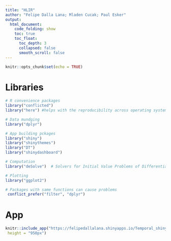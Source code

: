 ```yaml
---
title: "HLIR"
author: "Felipe Dalla Lana; Mladen Cucak; Paul Esker"
output: 
  html_document:
    code_folding: show
    toc: true
    toc_float:
      toc_depth: 3
      collapsed: false
      smooth_scroll: false
---
```


```r
knitr::opts_chunk$set(echo = TRUE)
```

# Libraries

```r
# R convenience packages
library("conflicted")
library("here") #helps with the reproducibility across operating systems

# Data mundging 
library("dplyr")

# App building pckages
library("shiny")
library("shinythemes")
library("DT")
library("shinydashboard")

# Computation
library("deSolve")  # Solvers for Initial Value Problems of Differential Equations

# Plotting 
library("ggplot2")

# Packages with same functions can cause problems 
 conflict_prefer("filter", "dplyr")
```

# App

<!-- # ```{r hlir_app, echo=FALSE} -->
<!-- # shiny::shinyAppDir( -->
<!-- #   here::here( "5_HLIR/apps"), -->
<!-- #   options = list( -->
<!-- #     width = "130%", height = 900 -->
<!-- #   ) -->
<!-- # ) -->
<!-- #  -->
<!-- # ``` -->
```r
knitr::include_app("https://felipedallalana.shinyapps.io/Temporal_shiny/?showcase=0",
 height = "950px")
```